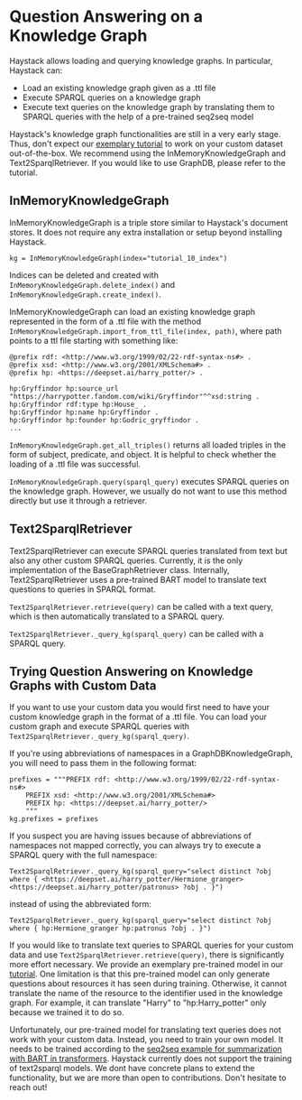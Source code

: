 # Question Answering on a Knowledge Graph

Haystack allows loading and querying knowledge graphs. In particular, Haystack can:

- Load an existing knowledge graph given as a .ttl file
- Execute SPARQL queries on a knowledge graph
- Execute text queries on the knowledge graph by translating them to SPARQL queries with the help of a pre-trained seq2seq model

Haystack's knowledge graph functionalities are still in a very early stage.
Thus, don't expect our [exemplary tutorial](/tutorials/knowledge-graph) to work on your custom dataset out-of-the-box.
We recommend using the InMemoryKnowledgeGraph and Text2SparqlRetriever.
If you would like to use GraphDB, please refer to the tutorial.

<div style={{ marginBottom: "3rem" }} />

## InMemoryKnowledgeGraph

InMemoryKnowledgeGraph is a triple store similar to Haystack's document stores.
It does not require any extra installation or setup beyond installing Haystack.

`kg = InMemoryKnowledgeGraph(index="tutorial_10_index")`

Indices can be deleted and created with `InMemoryKnowledgeGraph.delete_index()` and `InMemoryKnowledgeGraph.create_index()`.

InMemoryKnowledgeGraph can load an existing knowledge graph represented in the form of a .ttl file with the method `InMemoryKnowledgeGraph.import_from_ttl_file(index, path)`, where path points to a ttl file starting with something like:

```
@prefix rdf: <http://www.w3.org/1999/02/22-rdf-syntax-ns#> .
@prefix xsd: <http://www.w3.org/2001/XMLSchema#> .
@prefix hp: <https://deepset.ai/harry_potter/> .

hp:Gryffindor hp:source_url "https://harrypotter.fandom.com/wiki/Gryffindor"^^xsd:string .
hp:Gryffindor rdf:type hp:House_ .
hp:Gryffindor hp:name hp:Gryffindor .
hp:Gryffindor hp:founder hp:Godric_gryffindor .
...
```

`InMemoryKnowledgeGraph.get_all_triples()` returns all loaded triples in the form of subject, predicate, and object. It is helpful to check whether the loading of a .ttl file was successful.

`InMemoryKnowledgeGraph.query(sparql_query)` executes SPARQL queries on the knowledge graph. However, we usually do not want to use this method directly but use it through a retriever.

<div style={{ marginBottom: "3rem" }} />

## Text2SparqlRetriever

Text2SparqlRetriever can execute SPARQL queries translated from text but also any other custom SPARQL queries. Currently, it is the only implementation of the BaseGraphRetriever class.
Internally, Text2SparqlRetriever uses a pre-trained BART model to translate text questions to queries in SPARQL format.

`Text2SparqlRetriever.retrieve(query)` can be called with a text query, which is then automatically translated to a SPARQL query.

`Text2SparqlRetriever._query_kg(sparql_query)` can be called with a SPARQL query.

<div style={{ marginBottom: "3rem" }} />

## Trying Question Answering on Knowledge Graphs with Custom Data

If you want to use your custom data you would first need to have your custom knowledge graph in the format of a .ttl file.
You can load your custom graph and execute SPARQL queries with `Text2SparqlRetriever._query_kg(sparql_query)`.

If you're using abbreviations of namespaces in a GraphDBKnowledgeGraph, you will need to pass them in the following format:

```
prefixes = """PREFIX rdf: <http://www.w3.org/1999/02/22-rdf-syntax-ns#>
    PREFIX xsd: <http://www.w3.org/2001/XMLSchema#>
    PREFIX hp: <https://deepset.ai/harry_potter/>
    """
kg.prefixes = prefixes
```

If you suspect you are having issues because of abbreviations of namespaces not mapped correctly, you can always try to execute a SPARQL query with the full namespace:

`Text2SparqlRetriever._query_kg(sparql_query="select distinct ?obj where { <https://deepset.ai/harry_potter/Hermione_granger> <https://deepset.ai/harry_potter/patronus> ?obj . }")`

instead of using the abbreviated form:

`Text2SparqlRetriever._query_kg(sparql_query="select distinct ?obj where { hp:Hermione_granger hp:patronus ?obj . }")`

If you would like to translate text queries to SPARQL queries for your custom data and use `Text2SparqlRetriever.retrieve(query)`, there is significantly more effort necessary.
We provide an exemplary pre-trained model in our [tutorial](/tutorials/knowledge-graph).
One limitation is that this pre-trained model can only generate questions about resources it has seen during training.
Otherwise, it cannot translate the name of the resource to the identifier used in the knowledge graph.
For example, it can translate "Harry" to "hp:Harry_potter" only because we trained it to do so.

Unfortunately, our pre-trained model for translating text queries does not work with your custom data.
Instead, you need to train your own model. It needs to be trained according to the [seq2seq example for summarization with BART in transformers](https://github.com/huggingface/transformers/tree/master/examples/legacy/seq2seq).
Haystack currently does not support the training of text2sparql models. We dont have concrete plans to extend the functionality, but we are more than open to contributions. Don't hesitate to reach out!
